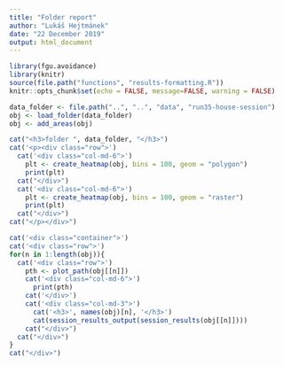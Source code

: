 ```yaml
---
title: "Folder report"
author: "Lukáš Hejtmánek"
date: "22 December 2019"
output: html_document
---
```


```r
library(fgu.avoidance)
library(knitr)
source(file.path("functions", "results-formatting.R"))
knitr::opts_chunk$set(echo = FALSE, message=FALSE, warning = FALSE)
```

```r
data_folder <- file.path("..", "..", "data", "run35-house-session")
obj <- load_folder(data_folder)
obj <- add_areas(obj)
```

```r
cat("<h3>folder ", data_folder, "</h3>")
cat('<p><div class="row">')
  cat('<div class="col-md-6">')
    plt <- create_heatmap(obj, bins = 100, geom = "polygon")
    print(plt)
  cat("</div>")
  cat('<div class="col-md-6">')
    plt <- create_heatmap(obj, bins = 100, geom = "raster")
    print(plt)
  cat("</div>")
cat("</p></div>")
```

```r
cat('<div class="container">')
cat('<div class="row">')
for(n in 1:length(obj)){
  cat('<div class="row">')
    pth <- plot_path(obj[[n]])
    cat('<div class="col-md-6">')
      print(pth)
    cat('</div>')
    cat('<div class="col-md-3">')
      cat('<h3>', names(obj)[n], '</h3>')
      cat(session_results_output(session_results(obj[[n]])))
    cat("</div>")
  cat("</div>")
} 
cat("</div>")
```